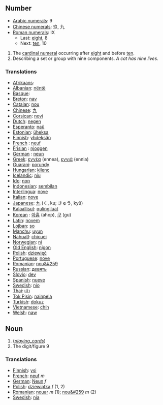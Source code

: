 == Number ==
*[[w:Arabic Numerals|Arabic numerals]]: 9
*[[w:Chinese numerals|Chinese numerals]]: 玖, 九
*[[w:Roman numerals|Roman numerals]]: IX
**Last: [[eight]], 8
**Next: [[ten]], 10

# The [[cardinal numeral]] occurring after [[eight]] and before [[ten]].
# Describing a set or group with nine components. ''A cat has nine lives.''

=== Translations ===
*[[Afrikaans]]: [[]]
*[[Albanian]]: [[nëntë]]
*[[Basque]]: [[]]
*[[Breton]]: [[nav]]
*[[Catalan]]: [[nou]]
*[[Chinese]]: [[九]]
*[[Corsican]]: [[novi]]
*[[Dutch]]: [[negen]]
*[[Esperanto]]: [[naŭ]]
*[[Estonian]]: [[üheksa]]
*[[Finnish]]: [[yhdeksän]]
*[[French]] : [[neuf]]
*[[Frisian]] : [[njoggen]]
*[[German]] : [[neun]]
*[[Greek]]: [[εννέα]] (ennea), [[εννιά]] (ennia)
*[[Guarani]]: [[porundy]]
*[[Hungarian]]: [[kilenc]]
*[[Icelandic]]: [[níu]]
*[[Ido]]: [[non]]
*[[Indonesian]]: [[sembilan]]
*[[Interlingua]]: [[nove]]
*[[Italian]]: [[nove]]
*[[Japanese]]: [[九]] (く, ku; きゅう, kyū)
*[[Kalaallisut]]: [[qulingiluat]]
*[[Korean]] : [[아홉]] (ahop), [[구]] (gu)
*[[Latin]]: [[novem]]
*[[Lojban]]: [[so]]
*[[Manchu]]: [[uyun]]
*[[Nahuatl]]: [[chicuei]]
*[[Norwegian]]: [[ni]]
*[[Old English]]: [[nigon]]
*[[Polish]]: [[dziewięć]]
*[[Portuguese]]: [[nove]]
*[[Romanian]]: [[nou&#259]]
*[[Russian]]: [[девять]]
*[[Slovio]]: [[dev]]
*[[Spanish]]: [[nueve]]
*[[Swedish]]: [[nio]]
*[[Thai]]: [[เก้า]]
*[[Tok Pisin]]: [[nainpela]]
*[[Turkish]]: [[dokuz]]
*[[Vietnamese]]: [[chín]]
*[[Welsh]]: [[naw]]

== Noun ==

# (<i>[[playing_cards]]</i>)
# The digit/figure 9

=== Translations ===
*[[Finnish]]: [[ysi]]
*[[French]]: [[neuf]] ''m''
*[[German]]: [[Neun]] ''f''
*[[Polish]]: [[dziewiątka]] ''f'' (1, 2)
*[[Romanian]]: [[nouar]] ''m'' (1); [[nou&#259]] ''m'' (2)
*[[Swedish]]: [[nia]]